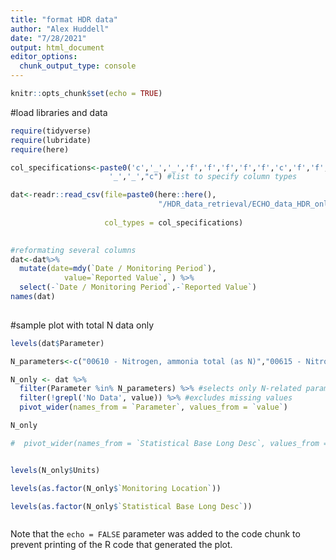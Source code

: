 ```yaml
---
title: "format HDR data"
author: "Alex Huddell"
date: "7/28/2021"
output: html_document
editor_options: 
  chunk_output_type: console
---
```


```r
knitr::opts_chunk$set(echo = TRUE)
```

#load libraries and data

```r
require(tidyverse)
require(lubridate)
require(here)

col_specifications<-paste0('c','_','_','f','f','f','f','f','c','f','f','f','c','_',
                      '_','_',"c") #list to specify column types

dat<-readr::read_csv(file=paste0(here::here(), 
                                 "/HDR_data_retrieval/ECHO_data_HDR_only.csv"), 
                     
                     col_types = col_specifications)
          

#reformating several columns
dat<-dat%>%
  mutate(date=mdy(`Date / Monitoring Period`),
            value=`Reported Value`, ) %>%
  select(-`Date / Monitoring Period`,-`Reported Value`)
names(dat)
  

```

#sample plot with total N data only

```r
levels(dat$Parameter)

N_parameters<-c("00610 - Nitrogen, ammonia total (as N)","00615 - Nitrogen, nitrite total (as N)" ,"00620 - Nitrogen, nitrate total (as N)"  , "00600 - Nitrogen, total" , "N51445 - Nitrogen, Total", "00625 - Nitrogen, Kjeldahl, total (as N)", "00605 - Nitrogen, organic total (as N)", "00630 - Nitrite plus nitrate total 1 det. (as N)","34726 - Nitrogen, ammonia, total (as NH3)" ,"51445 - Nitrogen, Total")

N_only <- dat %>%
  filter(Parameter %in% N_parameters) %>% #selects only N-related parameters
  filter(!grepl('No Data', value)) %>% #excludes missing values
  pivot_wider(names_from = `Parameter`, values_from = `value`)

N_only

#  pivot_wider(names_from = `Statistical Base Long Desc`, values_from =`value`) %>%


levels(N_only$Units)

levels(as.factor(N_only$`Monitoring Location`))

levels(as.factor(N_only$`Statistical Base Long Desc`))



```

Note that the `echo = FALSE` parameter was added to the code chunk to prevent printing of the R code that generated the plot.
